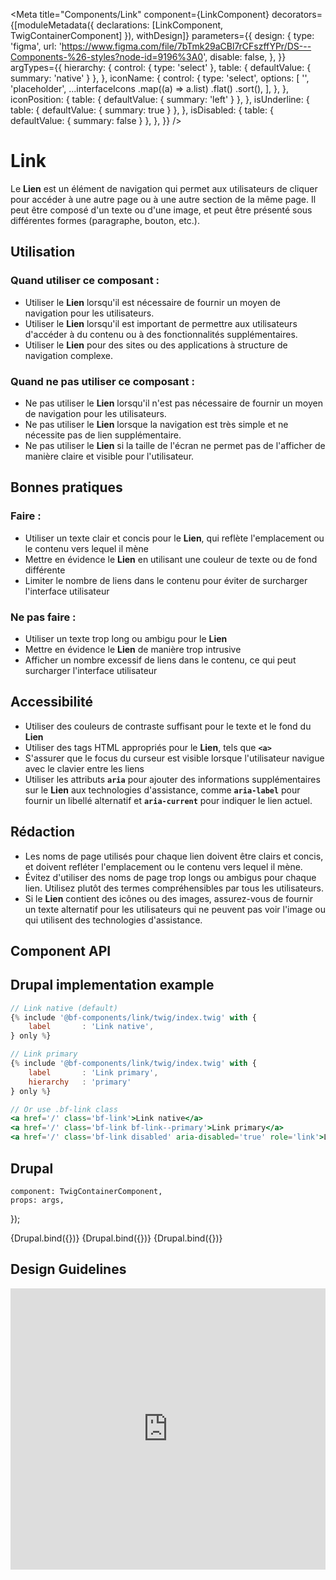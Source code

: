 
<Meta
    title="Components/Link"
    component={LinkComponent}
    decorators={[moduleMetadata({ declarations: [LinkComponent, TwigContainerComponent] }), withDesign]}
    parameters={{
        design: {
            type: 'figma',
            url: 'https://www.figma.com/file/7bTmk29aCBl7rCFszffYPr/DS---Components-%26-styles?node-id=9196%3A0',
            disable: false,
        },
    }}
    argTypes={{
        hierarchy: {
            control: { type: 'select' },
            table: { defaultValue: { summary: 'native' } },
        },
        iconName: {
            control: {
                type: 'select',
                options: [
                    '',
                    'placeholder',
                    ...interfaceIcons
                        .map((a) => a.list)
                        .flat()
                        .sort(),
                ],
            },
        },
        iconPosition: {
            table: { defaultValue: { summary: 'left' } },
        },
        isUnderline: {
            table: { defaultValue: { summary: true } },
        },
        isDisabled: {
            table: { defaultValue: { summary: false } },
        },
    }}
/>

# Link
    
Le **Lien** est un élément de navigation qui permet aux utilisateurs de cliquer pour accéder à une autre page ou à une autre section de la même page. Il peut être composé d'un texte ou d'une image, et peut être présenté sous différentes formes (paragraphe, bouton, etc.).

## **Utilisation**

### **Quand utiliser ce composant :**

- Utiliser le **Lien** lorsqu'il est nécessaire de fournir un moyen de navigation pour les utilisateurs.
- Utiliser le **Lien** lorsqu'il est important de permettre aux utilisateurs d'accéder à du contenu ou à des fonctionnalités supplémentaires.
- Utiliser le **Lien** pour des sites ou des applications à structure de navigation complexe.

### **Quand ne pas utiliser ce composant :**

- Ne pas utiliser le **Lien** lorsqu'il n'est pas nécessaire de fournir un moyen de navigation pour les utilisateurs.
- Ne pas utiliser le **Lien** lorsque la navigation est très simple et ne nécessite pas de lien supplémentaire.
- Ne pas utiliser le **Lien** si la taille de l'écran ne permet pas de l'afficher de manière claire et visible pour l'utilisateur.

## **Bonnes pratiques**

### **Faire :**

- Utiliser un texte clair et concis pour le **Lien**, qui reflète l'emplacement ou le contenu vers lequel il mène
- Mettre en évidence le **Lien** en utilisant une couleur de texte ou de fond différente
- Limiter le nombre de liens dans le contenu pour éviter de surcharger l'interface utilisateur

### **Ne pas faire :**

- Utiliser un texte trop long ou ambigu pour le **Lien**
- Mettre en évidence le **Lien** de manière trop intrusive
- Afficher un nombre excessif de liens dans le contenu, ce qui peut surcharger l'interface utilisateur

## **Accessibilité**

- Utiliser des couleurs de contraste suffisant pour le texte et le fond du **Lien**
- Utiliser des tags HTML appropriés pour le **Lien**, tels que **`<a>`**
- S'assurer que le focus du curseur est visible lorsque l'utilisateur navigue avec le clavier entre les liens
- Utiliser les attributs **`aria`** pour ajouter des informations supplémentaires sur le **Lien** aux technologies d'assistance, comme **`aria-label`** pour fournir un libellé alternatif et **`aria-current`** pour indiquer le lien actuel.

## **Rédaction**

- Les noms de page utilisés pour chaque lien doivent être clairs et concis, et doivent refléter l'emplacement ou le contenu vers lequel il mène.
- Évitez d'utiliser des noms de page trop longs ou ambigus pour chaque lien. Utilisez plutôt des termes compréhensibles par tous les utilisateurs.
- Si le **Lien** contient des icônes ou des images, assurez-vous de fournir un texte alternatif pour les utilisateurs qui ne peuvent pas voir l'image ou qui utilisent des technologies d'assistance.

## Component API

<ArgsTable of={LinkComponent} />

## Drupal implementation example

```jsx
// Link native (default)
{% include '@bf-components/link/twig/index.twig' with {
    label       : 'Link native',
} only %}

// Link primary
{% include '@bf-components/link/twig/index.twig' with {
    label       : 'Link primary',
    hierarchy   : 'primary'
} only %}

// Or use .bf-link class
<a href='/' class='bf-link'>Link native</a>
<a href='/' class='bf-link bf-link--primary'>Link primary</a>
<a href='/' class='bf-link disabled' aria-disabled='true' role='link'>Link disabled</a>
```

## Drupal

    component: TwigContainerComponent,
    props: args,
});

<Canvas withSource="none">
    <Story
        name="Drupal"
        height="600px"
        args={{
            elementPath: 'components/link/_doc/template.drupal',
            class: 'mb-3',
            href: 'https://example.com',
            reversed: undefined,
            isUnderline: undefined,
            isDisabled: undefined,
        }}
    >
        {Drupal.bind({})}
    </Story>
</Canvas>

<Canvas withSource="none">
    <Story
        name="Drupal - Examples"
        height="600px"
        parameters={{ options: { showPanel: false } }}
        args={{
            elementPath: 'components/link/_doc/template-usage-example.drupal',
            reversed: undefined,
            isUnderline: undefined,
            isDisabled: undefined,
        }}
    >
        {Drupal.bind({})}
    </Story>
</Canvas>

<Canvas withSource="none">
    <Story
        name="Drupal - CSS Only"
        parameters={{ options: { showPanel: false } }}
        args={{
            elementPath: 'components/link/_doc/template-css-only.drupal',
            class: 'mb-3',
            reversed: undefined,
            isUnderline: undefined,
            isDisabled: undefined,
        }}
    >
        {Drupal.bind({})}
    </Story>
</Canvas>

## Design Guidelines

<iframe
    width="100%"
    height="450"
    src="https://www.figma.com/embed?embed_host=share&url=https%3A%2F%2Fwww.figma.com%2Ffile%2F7bTmk29aCBl7rCFszffYPr%2FDS---Components-%2526-styles%3Fnode-id%3D9196%253A0"
    frameBorder="0"
    allowFullScreen
></iframe>
